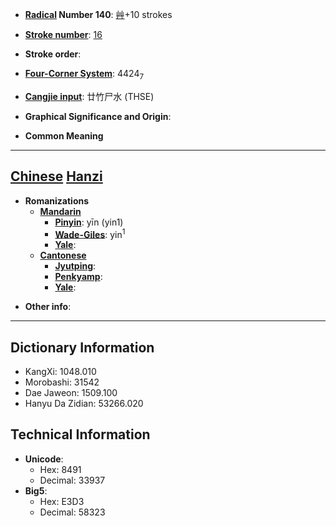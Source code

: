 * '''[[Wiktionary:Chinese radical index| Radical]] Number 140''': [[Wiktionary:Chinese radical index 艸|艸]]+10 strokes

* '''[[Wiktionary:Chinese total strokes index|Stroke number]]''': [[Wiktionary:Chinese total strokes index 16|16]]

* '''Stroke order''': 

* '''[[Wiktionary:Chinese four corner index|Four-Corner System]]''': 4424<sub>7</sub>

* '''[[Wiktionary:Chinese Cangjie index|Cangjie input]]''': 廿竹尸水 (THSE)

* '''Graphical Significance and Origin''': 

* '''Common Meaning'''

----

== [[Chinese]] [[Hanzi]] ==

* '''Romanizations'''
** '''[[Mandarin]]'''
*** '''[[Pinyin]]''': yīn (yin1)
*** '''[[Wade-Giles]]''': yin<sup>1</sup>
*** '''[[Yale]]''': 
** '''[[Cantonese]]'''
*** '''[[Jyutping]]''':
*** '''[[Penkyamp]]''': 
*** '''[[Yale]]''': 

* '''Other info''': 

----

== Dictionary Information ==

* KangXi: 1048.010
* Morobashi: 31542
* Dae Jaweon: 1509.100
* Hanyu Da Zidian: 53266.020

== Technical Information ==

* '''Unicode''':
** Hex: 8491
** Decimal: 33937
* '''Big5''':
** Hex: E3D3
** Decimal: 58323